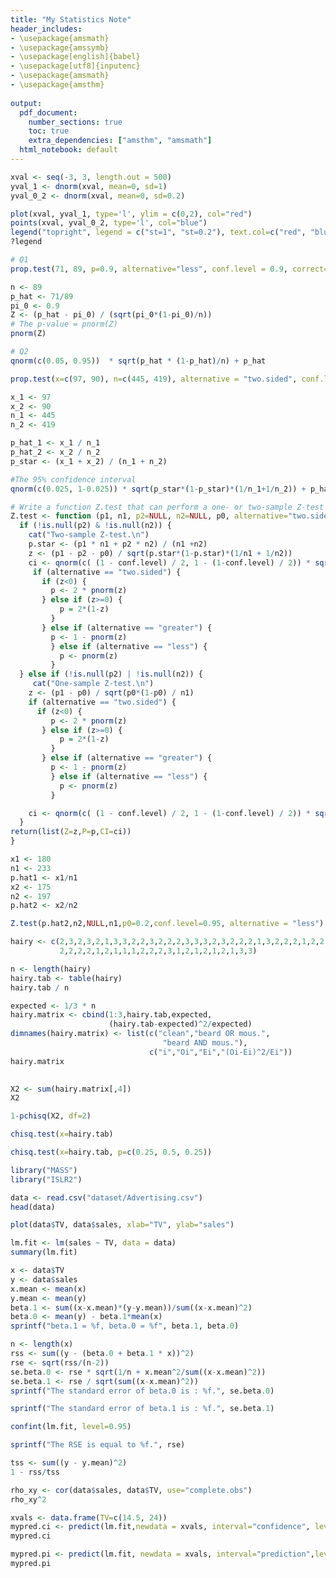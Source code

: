 ```yaml
---
title: "My Statistics Note"
header_includes:
- \usepackage{amsmath}
- \usepackage{amssymb}
- \usepackage[english]{babel}
- \usepackage[utf8]{inputenc}
- \usepackage{amsmath}
- \usepackage{amsthm}
  
output:
  pdf_document:
    number_sections: true
    toc: true
    extra_dependencies: ["amsthm", "amsmath"]
  html_notebook: default
---
```


```{=latex}
\theoremstyle{definition}
\newtheorem{thm}{Theorem}[section]

\theoremstyle{definition}
\newtheorem{defn}{Definition}[section]

\theoremstyle{definition}
\newtheorem{example}{Example}[section]

\newcommand{\se}{\textrm{SE}}
\newcommand{\rse}{\textrm{RSE}}
\newcommand{\tss}{\textrm{TSS}}
\newcommand{\rss}{\textrm{RSS}}
```


```{=latex}
\section{Sampling Distributions Related to the Normal Distribution}
\begin{thm}\label{thm_1}
Let $Y_1, Y_2, ..., Y_n$ be a random sample of size $n$ from a normal distribution with mean $\mu$ and variance $\sigma^2$.
Then
$$
\overline{Y}
=
\frac{1}{n}\sum_{i=1}^n Y_i
$$
is normally distributed with mean $\mu_{\overline{Y}}=\mu$ and variance $\sigma_{\overline{Y}}^2=\sigma^2/n.$
\end{thm}

\begin{thm}
Let $Y_1, Y_2, ..., Y_n$ be defined as in Theorem \ref{thm_1}.
Then $Z_i=\frac{Y_i-\mu}{\sigma}$ are independent,
standard normal random variables, $i=1,2, ..., n$,
and 
$$
\sum_{i=1}^n Z^2 
=
\sum_{i=1}^n \left( \frac{Y_i-\mu}{\sigma}\right)^2
$$
has a $\chi^2$ distribution with $n$ degrees of freedom (df).
\end{thm}

A good estimator of $\sigma^2$ is the sample variance
$$
S^2
=
\frac{1}{n-1}\sum_{i=1}^n(Y_i-\overline{Y})^2.
$$

\begin{thm}\label{thm_3}
Let $Y_1, Y_2, ..., Y_n$ be a random sample from a normal distribution with mean $\mu$ and variance $\sigma^2$. 
Then
$$
\frac{(n-1)S^2}{\sigma^2}
=
\frac{1}{\sigma^2}\sum_{i=1}^n(Y_i-\overline{Y})^2
$$
has a $\chi^2$ distribution with $(n-1)$ df.
Also, 
$\overline{Y}$ and $S^2$ are independent random variables.
\end{thm}

\begin{defn}
Let $Z$ be a standard normal random variable and let $W$ be a $\chi^2-$distributed variable with $\nu$ df.
Then if $Z$ and $W$ are independent,
$$
T
=
\frac{Z}{\sqrt{W/\nu}}
$$
is said to have a $t$ distribution with $\nu$ df.
\end{defn}

If $Y_1, ..., Y_n$ constitue a random sample from a normal population with mean $\mu$ and variance $\sigma^2$.
Then,
$$
Z=\sqrt{n}(\overline{Y}-\mu)/\sigma
$$
has a standard normal distribution (Theorem \ref{thm_1}).

$$
W
=
(n-1)S^2/\sigma^2
$$
has a $\chi^2$ distribution with df $\nu=n-1$ (Theorem \ref{thm_3}).
And $Z$ and $W$ are independent.
Therefore,
$$
T
=
\frac{Z}{\sqrt{W/\nu}}
=
\frac{\sqrt{n}(\overline{Y}-\mu)/\sigma}{\sqrt{[(n-1)S^2/\sigma^2]/(n-1)}}
=
\sqrt{n}\left(\frac{\overline{Y}-\mu}{S}\right)
$$
has a $t$ distribution with $(n-1)$ df.

\begin{defn}
$F$ distriution...
\end{defn}
```

```{=latex}
Graph of Gaussian distribution
```

```r
xval <- seq(-3, 3, length.out = 500)
yval_1 <- dnorm(xval, mean=0, sd=1)
yval_0_2 <- dnorm(xval, mean=0, sd=0.2)
```

```r
plot(xval, yval_1, type='l', ylim = c(0,2), col="red")
points(xval, yval_0_2, type='l', col="blue")
legend("topright", legend = c("st=1", "st=0.2"), text.col=c("red", "blue"))
?legend
```
```{=latex}
\section{Hypothesis Testing}
\subsection{Testing Proportions}
\subsubsection{Single Proportion}
Consider $n$ binary trials, 
in which the results are success $(1)$ and failure $(0)$.
Denote by $\pi$ the true proportion,
$\hat{p}$ is the sample estimate of $\pi$.
A rule of thumb: $n\hat{p}$ and $n(1-\hat{p})$ are both greater than $5$.

\textbf{One-Sample Z-Test}

\begin{align*}
H_0 : \pi = \pi_0\\
H_A: \pi \neq \pi_0
\end{align*}

Test statistic with the following
$$
Z
=
\frac{\hat{p}-\pi_0}{\sqrt{\frac{\pi_0(1-\pi_0)}{n}}}.
$$
We can assume $Z\sim N(0, 1)$.

\textbf{Two Proportions}

\begin{align*}
H_0 : \pi_2 - \pi_1 = 0\\
H_A: \pi_2 - \pi_1 > 0.
\end{align*}
Let $\hat{p}_1=x1/n1$, $\hat{p}_2=x2/n2$,
the test statistic is given by
$$
Z
=
\frac{\hat{p}_2-\hat{p}_1-\pi_0}{\sqrt{p^*(1-p^*)(\frac{1}{n_1}+\frac{1}{n_2})}},
$$
where
$$
p^*
=
\frac{x_1+x_2}{n_1+n_2}.
$$
We can treat $Z\sim N(0, 1)$.

\begin{example}
Consider the case:
\begin{align*}
H_0 : \pi = 0.9\\
H_A: \pi < 0.9
\end{align*}
$n=89$ and $x=71$.

\begin{enumerate}
\item Compute the test statistic and the $p-$value and state your conclusion for the test using a significance level of $\alpha=0.1$.
\item Using your estimated sample proportion, 
construct a two-sided $90$ percent confidence interval for the true proportion of women who would recommend the skin cream.
\end{enumerate}
\end{example}
```

```r
# Q1
prop.test(71, 89, p=0.9, alternative="less", conf.level = 0.9, correct=FALSE)
```

```r
n <- 89
p_hat <- 71/89
pi_0 <- 0.9
Z <- (p_hat - pi_0) / (sqrt(pi_0*(1-pi_0)/n))
# The p-value = pnorm(Z)
pnorm(Z)
```

```{=latex}
$p-$value very small; less than $0.1$. 
There is evidence to reject $H_0$ and conclude the true proportion of women who would recommend in samples of size $89$ is less than $0.9$.
```

```r
# Q2
qnorm(c(0.05, 0.95))  * sqrt(p_hat * (1-p_hat)/n) + p_hat
```

```{=latex}
\begin{example}
Consider the case:
$$
x_1=97,\quad n_1=445,
$$
$$
x_2=90,\quad n_2=419,
$$

\begin{align*}
H_0 : \pi_2 - \pi_1 = 0\\
H_A: \pi_2 - \pi_1 \neq 0.
\end{align*}
\end{example}
```

```r
prop.test(x=c(97, 90), n=c(445, 419), alternative = "two.sided", conf.level = 0.95, correct=FALSE)
```

```r
x_1 <- 97
x_2 <- 90
n_1 <- 445
n_2 <- 419

p_hat_1 <- x_1 / n_1
p_hat_2 <- x_2 / n_2
p_star <- (x_1 + x_2) / (n_1 + n_2)
```

```r
#The 95% confidence interval
qnorm(c(0.025, 1-0.025)) * sqrt(p_star*(1-p_star)*(1/n_1+1/n_2)) + p_hat_2 - p_hat_1
```


```r
# Write a function Z.test that can perform a one- or two-sample Z-test
Z.test <- function (p1, n1, p2=NULL, n2=NULL, p0, alternative="two.sided", conf.level=0.95){
  if (!is.null(p2) & !is.null(n2)) {
    cat("Two-sample Z-test.\n")
    p.star <- (p1 * n1 + p2 * n2) / (n1 +n2)
    z <- (p1 - p2 - p0) / sqrt(p.star*(1-p.star)*(1/n1 + 1/n2))
    ci <- qnorm(c( (1 - conf.level) / 2, 1 - (1-conf.level) / 2)) * sqrt(p.star*(1-p.star)*(1/n1 + 1/n2)) + p1 - p2
     if (alternative == "two.sided") {
       if (z<0) {
         p <- 2 * pnorm(z)
       } else if (z>=0) {
           p = 2*(1-z)
         }
       } else if (alternative == "greater") {
         p <- 1 - pnorm(z)
         } else if (alternative == "less") {
           p <- pnorm(z)
         }
  } else if (!is.null(p2) | !is.null(n2)) {
     cat("One-sample Z-test.\n")
    z <- (p1 - p0) / sqrt(p0*(1-p0) / n1)
    if (alternative == "two.sided") {
      if (z<0) {
         p <- 2 * pnorm(z)
       } else if (z>=0) {
           p = 2*(1-z)
         }
       } else if (alternative == "greater") {
         p <- 1 - pnorm(z)
         } else if (alternative == "less") {
           p <- pnorm(z)
         }

    ci <- qnorm(c( (1 - conf.level) / 2, 1 - (1-conf.level) / 2)) * sqrt(p0*(1-p0) / n1) + p1
  }
return(list(Z=z,P=p,CI=ci))
}
```

```r
x1 <- 180
n1 <- 233
p.hat1 <- x1/n1
x2 <- 175
n2 <- 197
p.hat2 <- x2/n2
```

```r
Z.test(p.hat2,n2,NULL,n1,p0=0.2,conf.level=0.95, alternative = "less") # ...or you could flip the order of differencing and use alternative="less"
```

```{=latex}
\subsection{Testing Categorical Variables}
\subsubsection{Single Categorical Variable}
Consider the following example.
Suppose a researcher in sociology is interested in the dispersion of rates of facial hair in men of his local city and whether they are uniformly represented in the male population. 
He defines a categorical variable with three levels: 
clean shaven (1), 
beard only or moustache only (2), 
and beard and moustache (3). 
He collects data on 53 randomly selected men and finds the following outcomes:
```

```r
hairy <- c(2,3,2,3,2,1,3,3,2,2,3,2,2,2,3,3,3,2,3,2,2,2,1,3,2,2,2,1,2,2,3,
           2,2,2,2,1,2,1,1,1,2,2,2,3,1,2,1,2,1,2,1,3,3)
```

```{=latex}
The research question asks whether the proportions in each category are equally represented. 
Let $\pi_1$, $\pi_2$, and $\pi_3$ represent the true pro- portion of men in the city who fall into groups 
$1$, $2$, and $3$, 
respectively. 
You therefore seek to test these hypotheses:
\begin{align*}
&H_0: \pi_1 = \pi_2 = \pi_3 = \frac{1}{3}\\
&H_A: H_0 \textrm{ is incorrect}
\end{align*}
For this test,
use a standard significance level of $0.05$.

\textbf{Calculation: Chi-Squared Test of Distribution}

The quantities of interest are the proportion of $n$ observations in each of $k$ categories,
$\pi_1,...,\pi_k$,
for a single mutually exclusive and exhaustive categorical variable. 
The null hypothesis defines hypothesized null values for each proportion; 
label these respectively as $\pi_{0(1)},...,\pi_{0(k)}$. 
The test statistic $\chi^2$ is given as
$$
\chi^2
=
\sum_{i=1}^k\frac{(O_i-E_i)^2}{E_i},
$$
where $O_i$ is the observed count and $E_i$ is the expected count in the $i$th cateogry, $i=1,...,k.$
\begin{enumerate}
\item $O_i$ are obtained directly from the raw data.
\item $E_i=n\pi_{0(i)}$ are merely the product of the overall samplesize $n$ with the respective null proportion for each category. 
\end{enumerate}
The result of $\chi^2$ follows a $\chi^2-$distribution with $\nu=k-1$ degree of freedom.
```

```r
n <- length(hairy)
hairy.tab <- table(hairy)
hairy.tab / n
```

```r
expected <- 1/3 * n
hairy.matrix <- cbind(1:3,hairy.tab,expected,
                      (hairy.tab-expected)^2/expected)
dimnames(hairy.matrix) <- list(c("clean","beard OR mous.",
                                  "beard AND mous."),
                               c("i","Oi","Ei","(Oi-Ei)^2/Ei"))
hairy.matrix
                   
```

```r
X2 <- sum(hairy.matrix[,4])
X2
```

```r
1-pchisq(X2, df=2)
```

```r
chisq.test(x=hairy.tab)
```

```{=latex}
This small $p-$value provides evidence to suggest that the true frequencies in the defined categories of male facial hair are not uniformly distributed in a $1/3, 1/3, 1/3$ fashion.
```


```r
chisq.test(x=hairy.tab, p=c(0.25, 0.5, 0.25))
```

```{=latex}
The high $p-$value suggests there is no evidence to reject $H_0$ in this scenario. 
In other words, 
there is no evidence to suggest that the proportions hypothesized in $H_0$ are incorrect.
```



```{=latex}
\section{Simple Linear Regression}
\subsection{An Example of Linear Relationship}
Consider the example \texttt{survey} in \texttt{MASS}.
```

```r
library("MASS")
library("ISLR2")
```

```r
data <- read.csv("dataset/Advertising.csv")
head(data)
```
```r
plot(data$TV, data$sales, xlab="TV", ylab="sales")
```


```{=latex}
Consider the simple varible linear model 
$$
\hat{y}=\hat{\beta}_0 + \hat{\beta}_1x,
$$
where $x$ is the virable \texttt{data\$TV},
$\hat{y}$ is the virable \texttt{data\$sales}.

\begin{enumerate}
\item The \emph{resudual sum of squares} (RSS) is
$$
\textrm{RSS}
=
\sum_{i=1}^n(y_i - \hat{\beta}_0-\hat{\beta}_1x_i)^2
$$
\end{enumerate}

Using some calculus one can show that to minimize RSS we have
\begin{align*}
&\hat{\beta}_1
=
\frac{\sum_{i=1}^n(x_i-\bar{x})(y_i-\bar{y})}{\sum_{i=1}^n(x_i-\bar{x})^2},\\
&\hat{\beta}_0
=
\bar{y}-\hat{\beta}_1\bar{x},
\end{align*}
where $\bar{y}=\frac{1}{n}\sum_{i=1}^ny_i$,
and $\bar{x}=\frac{1}{n}\sum_{i=1}^nx_i$.

The standard errors associated with $\hat{\beta}_0$ and $\hat{\beta}_1$ are given by
\begin{align*}
\se(\hat{\beta}_0)^2
&=
\sigma^2\left(\frac{1}{n}+\frac{\bar{x}^2}{\sum_{i=1}^n(x_i-\bar{x})^2}\right),\\
\se(\hat{\beta}_1)^2
&=
\frac{\sigma^2}{\sum_{i=1}^n(x_i-\bar{x})^2},
\end{align*}
where $\sigma$ is known as the \emph{residual standard error} (RSE),
can be estimated by
$$
\textrm{RSE}
=
\sqrt{\textrm{RSS}/(n-2)}.
$$
```


```r
lm.fit <- lm(sales ~ TV, data = data)
summary(lm.fit)
```


```{=latex}
\subsection{The coefficients:}
```

```r
x <- data$TV
y <- data$sales
x.mean <- mean(x)
y.mean <- mean(y)
beta.1 <- sum((x-x.mean)*(y-y.mean))/sum((x-x.mean)^2)
beta.0 <- mean(y) - beta.1*mean(x)
sprintf("beta.1 = %f, beta.0 = %f", beta.1, beta.0)
```

```{=latex}
As is shown,
$$\hat{\beta}_0=7.032594,$$
$$\hat{\beta}_1=0.047537.$$
```


```{=latex}
\subsection{Estimating the Coefficients}
```

```r
n <- length(x)
rss <- sum((y - (beta.0 + beta.1 * x))^2)
rse <- sqrt(rss/(n-2))
se.beta.0 <- rse * sqrt(1/n + x.mean^2/sum((x-x.mean)^2))
se.beta.1 <- rse / sqrt(sum((x-x.mean)^2))
sprintf("The standard error of beta.0 is : %f.", se.beta.0)
```
```r
sprintf("The standard error of beta.1 is : %f.", se.beta.1)
```

```{=latex}
The parameters follow $t-$distributions with degrees of freedom $(n-2)$.
The standarized $t$ value and $p-$value are reported for each parameter:
$$
7.032594 / 0.457843 = 15.36,
$$
$$
30.047537
/0.002691
=17.67.
$$
These represent the results of a two-tailed hypothesis test formally defined as 
\begin{align*}
&H_0: \beta_j=0\\
&H_A: \beta_j \neq 0.
\end{align*}
```

```{=latex}
\subsection{Confidence Intervals}
In this case,
the $95\%$ confidence interval for $\beta_0$ is $[6.130, 7.935]$,
the $95\%$ confidence interval for $\beta_1$ is $[0.042, 0.053]$.

```

```r
confint(lm.fit, level=0.95)
```

```{=latex}
\subsection{Assessing the Accuracy of the Model}
The RSE is considered a measure of the lack of fit of the model to the data. 
```

```r
sprintf("The RSE is equal to %f.", rse)
```


```{=latex}
\subsection{The Multiple $R^2$}
By definition,
$$
R^2
=
\frac{\tss-\rss}{\tss}
=
1-\frac{\rss}{\tss},
$$
where $\tss=\sum(y_i-\bar{y})^2$ is the \emph{total sum of squares}.
The multiple $R^2$ tells that about $61.2\%$ of the variation in the TV can be attributed to sales.
```

```r
tss <- sum((y - y.mean)^2)
1 - rss/tss
```


```r
rho_xy <- cor(data$sales, data$TV, use="complete.obs")
rho_xy^2
```

```{=latex}
\subsection{Prediction}
\subsubsection{Confidence Intervals for Mean Heights}
```

```r
xvals <- data.frame(TV=c(14.5, 24))
mypred.ci <- predict(lm.fit,newdata = xvals, interval="confidence", level=0.95)
mypred.ci
```

```{=latex}
\subsubsection{Prediction Intervals for Individual Observations}
```

```r
mypred.pi <- predict(lm.fit, newdata = xvals, interval="prediction",level=0.95)
mypred.pi
```








